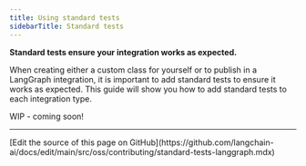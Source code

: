 ```yaml
---
title: Using standard tests
sidebarTitle: Standard tests
---
```


**Standard tests ensure your integration works as expected.**

When creating either a custom class for yourself or to publish in a LangGraph integration, it is important to add standard tests to ensure it works as expected. This guide will show you how to add standard tests to each integration type.

WIP - coming soon!

---

<Callout icon="pen-to-square" iconType="regular">
  [Edit the source of this page on GitHub](https://github.com/langchain-ai/docs/edit/main/src/oss/contributing/standard-tests-langgraph.mdx)
</Callout>
